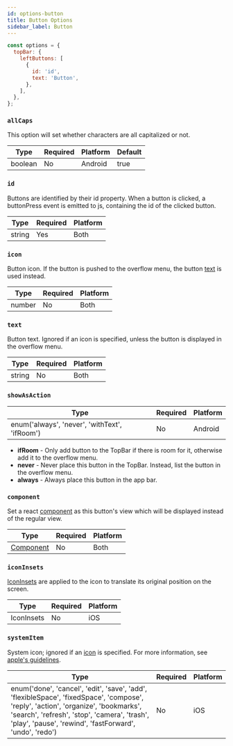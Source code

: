 ```yaml
---
id: options-button
title: Button Options
sidebar_label: Button
---
```


```js
const options = {
  topBar: {
    leftButtons: [
      {
        id: 'id',
        text: 'Button',
      },
    ],
  },
};
```

### `allCaps`

This option will set whether characters are all capitalized or not.

| Type    | Required | Platform | Default |
| ------- | -------- | -------- | ------- |
| boolean | No       | Android  | true    |

### `id`

Buttons are identified by their id property. When a button is clicked, a buttonPress event is emitted to js, containing the id of the clicked button.

| Type   | Required | Platform |
| ------ | -------- | -------- |
| string | Yes      | Both     |

### `icon`

Button icon. If the button is pushed to the overflow menu, the button [text](#text) is used instead.

| Type   | Required | Platform |
| ------ | -------- | -------- |
| number | No       | Both     |

### `text`

Button text. Ignored if an icon is specified, unless the button is displayed in the overflow menu.

| Type   | Required | Platform |
| ------ | -------- | -------- |
| string | No       | Both     |

### `showAsAction`

| Type                                          | Required | Platform |
| --------------------------------------------- | -------- | -------- |
| enum('always', 'never', 'withText', 'ifRoom') | No       | Android  |

- **ifRoom** - Only add button to the TopBar if there is room for it, otherwise add it to the overflow menu.
- **never** - Never place this button in the TopBar. Instead, list the button in the overflow menu.
- **always** - Always place this button in the app bar.

### `component`

Set a react [component](layout-component.mdx) as this button's view which will be displayed instead of the regular view.

| Type                              | Required | Platform |
| --------------------------------- | -------- | -------- |
| [Component](layout-component.mdx) | No       | Both     |

### `iconInsets`

[IconInsets](options-iconInsets.mdx) are applied to the icon to translate its original position on the screen.

| Type       | Required | Platform |
| ---------- | -------- | -------- |
| IconInsets | No       | iOS      |

### `systemItem`

System icon; ignored if an [icon](#icon-number) is specified. For more information, see [apple's guidelines](https://developer.apple.com/design/human-interface-guidelines/ios/icons-and-images/system-icons/).

| Type                                                                                                                                                                                                                                          | Required | Platform |
| --------------------------------------------------------------------------------------------------------------------------------------------------------------------------------------------------------------------------------------------- | -------- | -------- |
| enum('done', 'cancel', 'edit', 'save', 'add', 'flexibleSpace', 'fixedSpace', 'compose', 'reply', 'action', 'organize', 'bookmarks', 'search', 'refresh', 'stop', 'camera', 'trash', 'play', 'pause', 'rewind', 'fastForward', 'undo', 'redo') | No       | iOS      |
